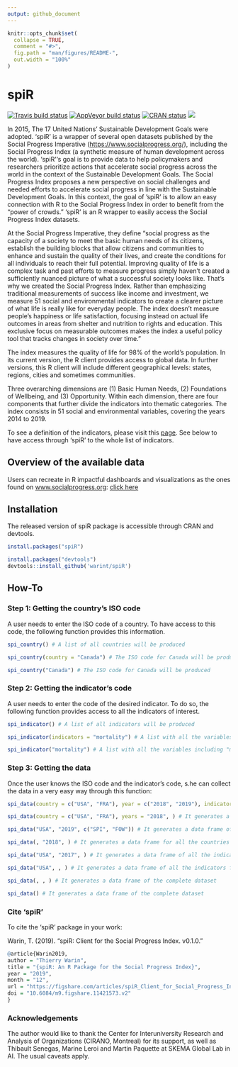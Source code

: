 ```yaml
---
output: github_document
---
```


<!-- README.md is generated from README.Rmd. Please edit that file -->

```r
knitr::opts_chunk$set(
  collapse = TRUE,
  comment = "#>",
  fig.path = "man/figures/README-",
  out.width = "100%"
)
```

# spiR


<!-- badges: start -->
[![Travis build status](https://travis-ci.org/warint/spiR.svg?branch=master)](https://travis-ci.org/warint/spiR)
[![AppVeyor build status](https://ci.appveyor.com/api/projects/status/github/warint/spiR?branch=master&svg=true)](https://ci.appveyor.com/project/warint/spiR)
[![CRAN status](https://www.r-pkg.org/badges/version/spiR)](https://CRAN.R-project.org/package=spiR)
[![](http://cranlogs.r-pkg.org/badges/grand-total/spiR?color=blue)](https://cran.r-project.org/package=spiR)
<!-- badges: end -->


In 2015, The 17 United Nations' Sustainable Development Goals were adopted. 'spiR' is a wrapper of several open datasets published by the Social Progress Imperative (<https://www.socialprogress.org/>), including the Social Progress Index (a synthetic measure of human development across the world). 'spiR''s goal is to provide data to help policymakers and researchers prioritize actions that accelerate social progress across the world in the context of the Sustainable Development Goals. The Social Progress Index proposes a new perspective on social challenges and needed efforts to accelerate social progress in line with the Sustainable Development Goals. In this context, the goal of 'spiR' is to allow an easy connection with R to the Social Progress Index in order to benefit from the "power of crowds." 'spiR' is an R wrapper to easily access the Social Progress Index datasets.

At the Social Progress Imperative, they define "social progress as the capacity of a society to meet the basic human needs of its citizens, establish the building blocks that allow citizens and communities to enhance and sustain the quality of their lives, and create the conditions for all individuals to reach their full potential. Improving quality of life is a complex task and past efforts to measure progress simply haven’t created a sufficiently nuanced picture of what a successful society looks like. That’s why we created the Social Progress Index. Rather than emphasizing traditional measurements of success like income and investment, we measure 51 social and environmental indicators to create a clearer picture of what life is really like for everyday people. The index doesn’t measure people’s happiness or life satisfaction, focusing instead on actual life outcomes in areas from shelter and nutrition to rights and education. This exclusive focus on measurable outcomes makes the index a useful policy tool that tracks changes in society over time." 

The index measures the quality of life for 98% of the world's population. In its current version, the R client provides access to global data. In further versions, this R client will include different geographical levels: states, regions, cities and sometimes communities.

Three overarching dimensions are (1) Basic Human Needs, (2) Foundations of Wellbeing, and (3) Opportunity. Within each dimension, there are four components that further divide the indicators into thematic categories. The index consists in 51 social and environmental variables, covering the years 2014 to 2019. 

To see a definition of the indicators, please visit this [page](https://www.socialprogress.org/index/global/definitions/BHN/0/0). See below to have access through 'spiR' to the whole list of indicators.

## Overview of the available data

Users can recreate in R impactful dashboards and visualizations as the ones found on [www.socialprogress.org](http://www.socialprogress.org){target="_blank"}: [click here](https://www.socialprogress.org/?tab=2&code=NOR&embedded=true){target="_blank"}


## Installation

The released version of spiR package is accessible through CRAN and devtools.

``` r
install.packages("spiR")

install.packages("devtools")
devtools::install_github('warint/spiR')
```

## How-To

### Step 1: Getting the country's ISO code

A user needs to enter the ISO code of a country. To have access to this code, the following function provides this information.

```r
spi_country() # A list of all countries will be produced

spi_country(country = "Canada") # The ISO code for Canada will be produced

spi_country("Canada") # The ISO code for Canada will be produced
```

### Step 2: Getting the indicator's code

A user needs to enter the code of the desired indicator. To do so, the following function provides access to all the indicators of interest.

```r
spi_indicator() # A list of all indicators will be produced

spi_indicator(indicators = "mortality") # A list with all the variables including "mortlity" will be produced

spi_indicator("mortality") # A list with all the variables including "mortlity" will be produced
```

### Step 3: Getting the data

Once the user knows the ISO code and the indicator's code, s.he can collect the data in a very easy way through this function:

```r
spi_data(country = c("USA", "FRA"), year = c("2018", "2019"), indicators = "SPI") # It generates a data frame of the overall SPI indicator for the USA and France for the years 2018 and 2019

spi_data(country = c("USA", "FRA"), years = "2018", ) # It generates a data frame of all the indicators for the USA and France for the year 2018

spi_data("USA", "2019", c("SPI", "FOW")) # It generates a data frame of the SPI and FOW indicators for the USA in 2019

spi_data(, "2018", ) # It generates a data frame for all the countries and all the indicators for 2018

spi_data("USA", "2017", ) # It generates a data frame of all the indicators for the USA in 2017

spi_data("USA", , ) # It generates a data frame of all the indicators for all the years for the USA

spi_data(, , ) # It generates a data frame of the complete dataset

spi_data() # It generates a data frame of the complete dataset
```


### Cite 'spiR'

To cite the 'spiR' package in your work:

Warin, T. (2019). "spiR: Client for the Social Progress Index. v0.1.0."

```r
@article{Warin2019,
author = "Thierry Warin",
title = "{spiR: An R Package for the Social Progress Index}",
year = "2019",
month = "12",
url = "https://figshare.com/articles/spiR_Client_for_Social_Progress_Index_Data/11421573",
doi = "10.6084/m9.figshare.11421573.v2"
}
```


### Acknowledgements

The author would like to thank the Center for Interuniversity Research and Analysis of Organizations (CIRANO, Montreal) for its support, as well as Thibault Senegas, Marine Leroi and Martin Paquette at SKEMA Global Lab in AI. The usual caveats apply.
